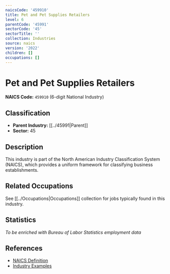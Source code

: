 ```yaml
---
naicsCode: '459910'
title: Pet and Pet Supplies Retailers
level: 6
parentCode: '45991'
sectorCode: '45'
sectorTitle: ''
collection: Industries
source: naics
version: '2022'
children: []
occupations: []
---
```

# Pet and Pet Supplies Retailers

**NAICS Code:** `459910` (6-digit National Industry)

## Classification

- **Parent Industry:** [[../45991|Parent]]
- **Sector:** 45

## Description

This industry is part of the North American Industry Classification System (NAICS), which provides a uniform framework for classifying business establishments.

## Related Occupations

See [[../Occupations|Occupations]] collection for jobs typically found in this industry.

## Statistics

*To be enriched with Bureau of Labor Statistics employment data*

## References

- [NAICS Definition](https://www.census.gov/naics/)
- [Industry Examples](https://www.census.gov/naics/2022NAICS/)
